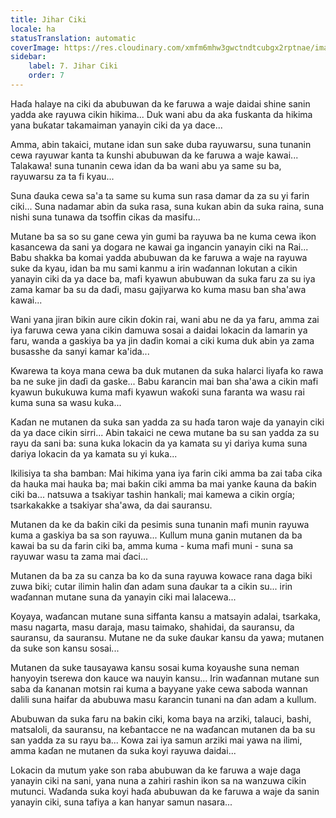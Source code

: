 ```yaml
---
title: Jihar Ciki
locale: ha
statusTranslation: automatic
coverImage: https://res.cloudinary.com/xmfm6mhw3gwctndtcubgx2rptnae/image/upload/v1740468922/small_cover_tratado_de_psicologia_revolucionaria_a4c0dca4e0.webp
sidebar:
    label: 7. Jihar Ciki
    order: 7
---
```

Haɗa halaye na ciki da abubuwan da ke faruwa a waje daidai shine sanin yadda ake rayuwa cikin hikima... Duk wani abu da aka fuskanta da hikima yana buƙatar takamaiman yanayin ciki da ya dace...

Amma, abin takaici, mutane idan sun sake duba rayuwarsu, suna tunanin cewa rayuwar kanta ta ƙunshi abubuwan da ke faruwa a waje kawai... Talakawa! suna tunanin cewa idan da ba wani abu ya same su ba, rayuwarsu za ta fi kyau...

Suna ɗauka cewa sa'a ta same su kuma sun rasa damar da za su yi farin ciki... Suna nadamar abin da suka rasa, suna kukan abin da suka raina, suna nishi suna tunawa da tsoffin cikas da masifu...

Mutane ba sa so su gane cewa yin gumi ba rayuwa ba ne kuma cewa ikon kasancewa da sani ya dogara ne kawai ga ingancin yanayin ciki na Rai... Babu shakka ba komai yadda abubuwan da ke faruwa a waje na rayuwa suke da kyau, idan ba mu sami kanmu a irin waɗannan lokutan a cikin yanayin ciki da ya dace ba, mafi kyawun abubuwan da suka faru za su iya zama kamar ba su da daɗi, masu gajiyarwa ko kuma masu ban sha'awa kawai...

Wani yana jiran bikin aure cikin ɗokin rai, wani abu ne da ya faru, amma zai iya faruwa cewa yana cikin damuwa sosai a daidai lokacin da lamarin ya faru, wanda a gaskiya ba ya jin daɗin komai a ciki kuma duk abin ya zama busasshe da sanyi kamar ka'ida...

Ƙwarewa ta koya mana cewa ba duk mutanen da suka halarci liyafa ko rawa ba ne suke jin daɗi da gaske... Babu ƙarancin mai ban sha'awa a cikin mafi kyawun bukukuwa kuma mafi kyawun waƙoƙi suna faranta wa wasu rai kuma suna sa wasu kuka...

Kaɗan ne mutanen da suka san yadda za su haɗa taron waje da yanayin ciki da ya dace cikin sirri... Abin takaici ne cewa mutane ba su san yadda za su rayu da sani ba: suna kuka lokacin da ya kamata su yi dariya kuma suna dariya lokacin da ya kamata su yi kuka...

Ikilisiya ta sha bamban: Mai hikima yana iya farin ciki amma ba zai taɓa cika da hauka mai hauka ba; mai baƙin ciki amma ba mai yanke ƙauna da baƙin ciki ba... natsuwa a tsakiyar tashin hankali; mai kamewa a cikin orgía; tsarkakakke a tsakiyar sha'awa, da dai sauransu.

Mutanen da ke da baƙin ciki da pesimis suna tunanin mafi munin rayuwa kuma a gaskiya ba sa son rayuwa... Kullum muna ganin mutanen da ba kawai ba su da farin ciki ba, amma kuma - kuma mafi muni - suna sa rayuwar wasu ta zama mai ɗaci...

Mutanen da ba za su canza ba ko da suna rayuwa kowace rana daga biki zuwa biki; cutar ilimin halin ɗan adam suna ɗaukar ta a cikin su... irin waɗannan mutane suna da yanayin ciki mai lalacewa...

Koyaya, waɗancan mutane suna siffanta kansu a matsayin adalai, tsarkaka, masu nagarta, masu daraja, masu taimako, shahidai, da sauransu, da sauransu, da sauransu. Mutane ne da suke ɗaukar kansu da yawa; mutanen da suke son kansu sosai...

Mutanen da suke tausayawa kansu sosai kuma koyaushe suna neman hanyoyin tserewa don kauce wa nauyin kansu... Irin waɗannan mutane sun saba da ƙananan motsin rai kuma a bayyane yake cewa saboda wannan dalili suna haifar da abubuwa masu ƙarancin tunani na ɗan adam a kullum.

Abubuwan da suka faru na bakin ciki, koma baya na arziki, talauci, bashi, matsaloli, da sauransu, na keɓantacce ne na waɗancan mutanen da ba su san yadda za su rayu ba... Kowa zai iya samun arziki mai yawa na ilimi, amma kaɗan ne mutanen da suka koyi rayuwa daidai...

Lokacin da mutum yake son raba abubuwan da ke faruwa a waje daga yanayin ciki na sani, yana nuna a zahiri rashin ikon sa na wanzuwa cikin mutunci. Waɗanda suka koyi haɗa abubuwan da ke faruwa a waje da sanin yanayin ciki, suna tafiya a kan hanyar samun nasara...


